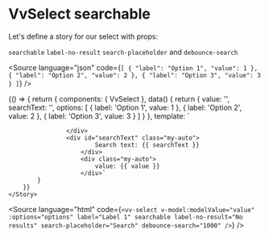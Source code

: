 
<Meta title="Components/Select/Props/searchable" />

# VvSelect searchable

Let's define a story for our select with props:

`searchable` `label-no-result` `search-placeholder` and `debounce-search`

<Source
	language="json"
	code={`[
	{
		"label": "Option 1",
		"value": 1
	},
	{
		"label": "Option 2",
		"value": 2
	},
	{
		"label": "Option 3",
		"value": 3
	}
]`}
/>

<Canvas>
	<Story name="searchable" play={searchableTest}>
		{() => {
			return {
				components: { VvSelect },
				data() {
					return {
						value: '',
						searchText: '',
						options: [
							{
								label: 'Option 1',
								value: 1
							},
							{
								label: 'Option 2',
								value: 2
							},
							{
								label: 'Option 3',
								value: 3
							}
						]
					}
				},
				template: `<div class="w-1/2 flex gap-32">
						<vv-select id="select" v-model:modelValue="value" @change:search="searchText = $event" :options="options" label="Label 1" searchable label-no-result="No results" search-placeholder="Search" debounce-search="1000" />
						
					</div>
					<div id="searchText" class="my-auto">
							Search text: {{ searchText }}
						</div>
						<div class="my-auto">
							value: {{ value }}
						</div>`
			}
		}}
	</Story>
</Canvas>

<Source
	language="html"
	code={`<vv-select
	v-model:modelValue="value"
	:options="options"
	label="Label 1"
	searchable
	label-no-result="No results"
	search-placeholder="Search"
	debounce-search="1000"
/>`}
/>
